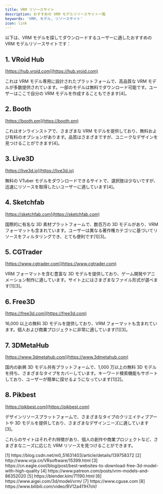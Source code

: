 ```yaml
---
title: VRM リソースサイト
description: おすすめの VRM モデルリソースサイト一覧
keywords: 'VRM, モデル, リソースサイト'
icon: link
---
```


以下は、VRM モデルを探してダウンロードするユーザーに適したおすすめの VRM モデルリソースサイトです：

## 1. VRoid Hub

[https://hub.vroid.com](https://hub.vroid.com)

これは VRM モデル専用に設計されたプラットフォームで、高品質な VRM モデルが多数提供されています。一部のモデルは無料でダウンロード可能です。ユーザーはここで自分の VRM モデルを作成することもできます\[4\]。

## 2. Booth

[https://booth.pm](https://booth.pm)

これはオンラインストアで、さまざまな VRM モデルを提供しており、無料および有料のオプションがあります。品質はさまざまですが、ユニークなデザインを見つけることができます\[4\]。

## 3. Live3D

[https://live3d.io](https://live3d.io)

無料の VTuber モデルをダウンロードできるサイトで、選択肢は少ないですが、迅速にリソースを取得したいユーザーに適しています\[4\]。

## 4. Sketchfab

[https://sketchfab.com](https://sketchfab.com)

国際的に有名な 3D 素材プラットフォームで、数百万の 3D モデルがあり、VRM フォーマットも含まれています。ユーザーは異なる著作権カテゴリに基づいてリソースをフィルタリングでき、とても便利です\[1\]\[3\]。

## 5. CGTrader

[https://www.cgtrader.com](https://www.cgtrader.com)

VRM フォーマットを含む豊富な 3D モデルを提供しており、ゲーム開発やアニメーション制作に適しています。サイト上にはさまざまなファイル形式が選べます\[1\]\[3\]。

## 6. Free3D

[https://free3d.com](https://free3d.com)

16,000 以上の無料 3D モデルを提供しており、VRM フォーマットも含まれています。個人および商業プロジェクトに非常に適しています\[1\]\[3\]。

## 7. 3DMetaHub

[https://www.3dmetahub.com](https://www.3dmetahub.com)

国内の新興 3D モデル共有プラットフォームで、1,000 万以上の無料 3D モデルを持ち、さまざまなタイプをカバーしています。キーワード検索機能もサポートしており、ユーザーが簡単に探せるようになっています\[1\]\[2\]。

## 8. Pikbest

[https://pikbest.com](https://pikbest.com)

デザインリソースプラットフォームで、さまざまなタイプのクリエイティブアートや 3D モデルを提供しており、さまざまなデザインニーズに適しています\[3\]。

これらのサイトはそれぞれ特徴があり、個人の創作や商業プロジェクトなど、さまざまなニーズに応じた VRM リソースを見つけることができます。

<Accordion title="参考資料">
  [1] https://blog.csdn.net/m0_51631403/article/details/139758372  
  [2] http://www.vrja.cn/VRsoftware/15399.html  
  [3] https://cn.eagle.cool/blog/post/best-websites-to-download-free-3d-model-with-high-quality  
  [4] https://www.patreon.com/posts/vrm-models-and-86352020  
  [5] https://blender.kim/71190.html  
  [6] https://www.aigei.com/3d/model/vrm/  
  [7] https://www.cguse.com  
  [8] https://www.bilibili.com/video/BV12a411H7oV/
</Accordion>
